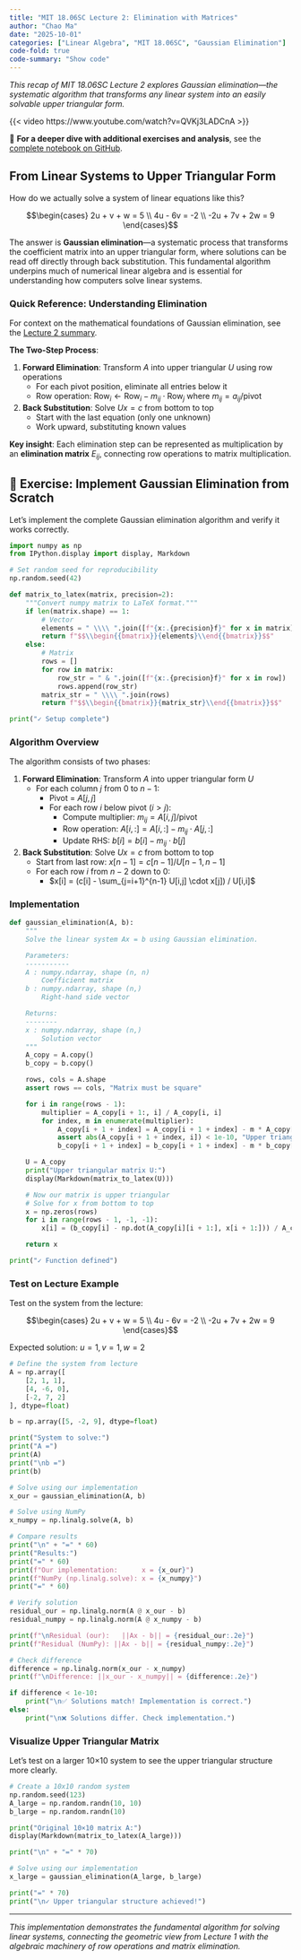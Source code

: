 ```yaml
---
title: "MIT 18.06SC Lecture 2: Elimination with Matrices"
author: "Chao Ma"
date: "2025-10-01"
categories: ["Linear Algebra", "MIT 18.06SC", "Gaussian Elimination"]
code-fold: true
code-summary: "Show code"
---
```


*This recap of MIT 18.06SC Lecture 2 explores Gaussian elimination—the systematic algorithm that transforms any linear system into an easily solvable upper triangular form.*

{{< video https://www.youtube.com/watch?v=QVKj3LADCnA >}}

📓 **For a deeper dive with additional exercises and analysis**, see the [complete notebook on GitHub](https://github.com/ickma2311/foundations/blob/main/MIT18.06SC/lecture02/exercises.ipynb).

## From Linear Systems to Upper Triangular Form

How do we actually solve a system of linear equations like this?

$$\begin{cases}
2u + v + w = 5 \\
4u - 6v = -2 \\
-2u + 7v + 2w = 9
\end{cases}$$

The answer is **Gaussian elimination**—a systematic process that transforms the coefficient matrix into an upper triangular form, where solutions can be read off directly through back substitution. This fundamental algorithm underpins much of numerical linear algebra and is essential for understanding how computers solve linear systems.

### Quick Reference: Understanding Elimination

For context on the mathematical foundations of Gaussian elimination, see the [Lecture 2 summary](https://github.com/ickma2311/foundations/blob/main/MIT18.06SC/lecture02/lecture02_elimination.md).

**The Two-Step Process**:

1. **Forward Elimination**: Transform $A$ into upper triangular $U$ using row operations
   - For each pivot position, eliminate all entries below it
   - Row operation: $\text{Row}_i \leftarrow \text{Row}_i - m_{ij} \cdot \text{Row}_j$ where $m_{ij} = a_{ij}/\text{pivot}$

2. **Back Substitution**: Solve $Ux = c$ from bottom to top
   - Start with the last equation (only one unknown)
   - Work upward, substituting known values

**Key insight**: Each elimination step can be represented as multiplication by an **elimination matrix** $E_{ij}$, connecting row operations to matrix multiplication.

## 🔬 Exercise: Implement Gaussian Elimination from Scratch

Let's implement the complete Gaussian elimination algorithm and verify it works correctly.

```python
import numpy as np
from IPython.display import display, Markdown

# Set random seed for reproducibility
np.random.seed(42)

def matrix_to_latex(matrix, precision=2):
    """Convert numpy matrix to LaTeX format."""
    if len(matrix.shape) == 1:
        # Vector
        elements = " \\\\ ".join([f"{x:.{precision}f}" for x in matrix])
        return f"$$\\begin{{bmatrix}}{elements}\\end{{bmatrix}}$$"
    else:
        # Matrix
        rows = []
        for row in matrix:
            row_str = " & ".join([f"{x:.{precision}f}" for x in row])
            rows.append(row_str)
        matrix_str = " \\\\ ".join(rows)
        return f"$$\\begin{{bmatrix}}{matrix_str}\\end{{bmatrix}}$$"

print("✓ Setup complete")
```

### Algorithm Overview

The algorithm consists of two phases:

1. **Forward Elimination**: Transform $A$ into upper triangular form $U$
   - For each column $j$ from 0 to $n-1$:
     - Pivot = $A[j, j]$
     - For each row $i$ below pivot ($i > j$):
       - Compute multiplier: $m_{ij} = A[i, j] / \text{pivot}$
       - Row operation: $A[i, :] = A[i, :] - m_{ij} \cdot A[j, :]$
       - Update RHS: $b[i] = b[i] - m_{ij} \cdot b[j]$

2. **Back Substitution**: Solve $Ux = c$ from bottom to top
   - Start from last row: $x[n-1] = c[n-1] / U[n-1, n-1]$
   - For each row $i$ from $n-2$ down to $0$:
     - $x[i] = (c[i] - \sum_{j=i+1}^{n-1} U[i,j] \cdot x[j]) / U[i,i]$

### Implementation

```python
def gaussian_elimination(A, b):
    """
    Solve the linear system Ax = b using Gaussian elimination.

    Parameters:
    -----------
    A : numpy.ndarray, shape (n, n)
        Coefficient matrix
    b : numpy.ndarray, shape (n,)
        Right-hand side vector

    Returns:
    --------
    x : numpy.ndarray, shape (n,)
        Solution vector
    """
    A_copy = A.copy()
    b_copy = b.copy()

    rows, cols = A.shape
    assert rows == cols, "Matrix must be square"

    for i in range(rows - 1):
        multiplier = A_copy[i + 1:, i] / A_copy[i, i]
        for index, m in enumerate(multiplier):
            A_copy[i + 1 + index] = A_copy[i + 1 + index] - m * A_copy[i]
            assert abs(A_copy[i + 1 + index, i]) < 1e-10, "Upper triangular matrix expected"
            b_copy[i + 1 + index] = b_copy[i + 1 + index] - m * b_copy[i]

    U = A_copy
    print("Upper triangular matrix U:")
    display(Markdown(matrix_to_latex(U)))

    # Now our matrix is upper triangular
    # Solve for x from bottom to top
    x = np.zeros(rows)
    for i in range(rows - 1, -1, -1):
        x[i] = (b_copy[i] - np.dot(A_copy[i][i + 1:], x[i + 1:])) / A_copy[i][i]

    return x

print("✓ Function defined")
```

### Test on Lecture Example

Test on the system from the lecture:

$$\begin{cases}
2u + v + w = 5 \\
4u - 6v = -2 \\
-2u + 7v + 2w = 9
\end{cases}$$

Expected solution: $u = 1, v = 1, w = 2$

```python
# Define the system from lecture
A = np.array([
    [2, 1, 1],
    [4, -6, 0],
    [-2, 7, 2]
], dtype=float)

b = np.array([5, -2, 9], dtype=float)

print("System to solve:")
print("A =")
print(A)
print("\nb =")
print(b)

# Solve using our implementation
x_our = gaussian_elimination(A, b)

# Solve using NumPy
x_numpy = np.linalg.solve(A, b)

# Compare results
print("\n" + "=" * 60)
print("Results:")
print("=" * 60)
print(f"Our implementation:      x = {x_our}")
print(f"NumPy (np.linalg.solve): x = {x_numpy}")
print("=" * 60)

# Verify solution
residual_our = np.linalg.norm(A @ x_our - b)
residual_numpy = np.linalg.norm(A @ x_numpy - b)

print(f"\nResidual (our):   ||Ax - b|| = {residual_our:.2e}")
print(f"Residual (NumPy): ||Ax - b|| = {residual_numpy:.2e}")

# Check difference
difference = np.linalg.norm(x_our - x_numpy)
print(f"\nDifference: ||x_our - x_numpy|| = {difference:.2e}")

if difference < 1e-10:
    print("\n✅ Solutions match! Implementation is correct.")
else:
    print("\n❌ Solutions differ. Check implementation.")
```

### Visualize Upper Triangular Matrix

Let's test on a larger 10×10 system to see the upper triangular structure more clearly.

```python
# Create a 10x10 random system
np.random.seed(123)
A_large = np.random.randn(10, 10)
b_large = np.random.randn(10)

print("Original 10×10 matrix A:")
display(Markdown(matrix_to_latex(A_large)))

print("\n" + "=" * 70)

# Solve using our implementation
x_large = gaussian_elimination(A_large, b_large)

print("=" * 70)
print("\n✓ Upper triangular structure achieved!")
```

---

*This implementation demonstrates the fundamental algorithm for solving linear systems, connecting the geometric view from Lecture 1 with the algebraic machinery of row operations and matrix elimination.*

